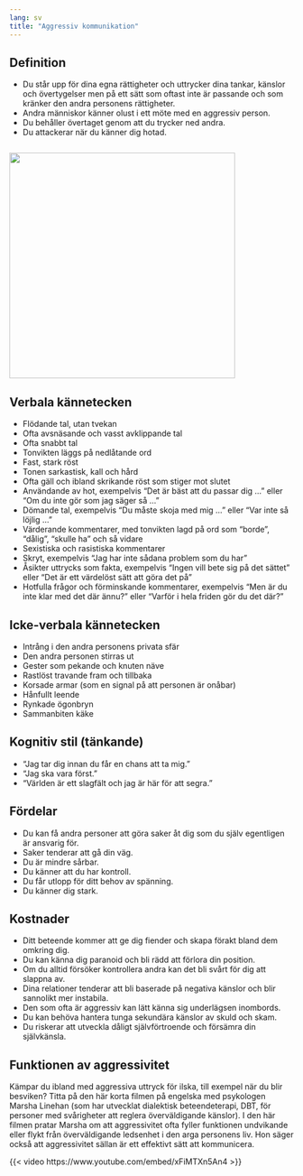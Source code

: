 ```yaml
---
lang: sv
title: "Aggressiv kommunikation"
---
```


## Definition

-   Du står upp för dina egna rättigheter och uttrycker dina tankar,
    känslor och övertygelser men på ett sätt som oftast inte är passande
    och som kränker den andra personens rättigheter.
-   Andra människor känner olust i ett möte med en aggressiv person.
-   Du behåller övertaget genom att du trycker ned andra.
-   Du attackerar när du känner dig hotad.

![](/sites/respekt/media/image/canvas-aggressiv-slinga-X.svg){style="width: 400px; height: 400px; margin: 1em 0px 0px;"}

## Verbala kännetecken

-   Flödande tal, utan tvekan
-   Ofta avsnäsande och vasst avklippande tal
-   Ofta snabbt tal
-   Tonvikten läggs på nedlåtande ord
-   Fast, stark röst
-   Tonen sarkastisk, kall och hård
-   Ofta gäll och ibland skrikande röst som stiger mot slutet
-   Användande av hot, exempelvis "Det är bäst att du passar dig ..."
    eller "Om du inte gör som jag säger så ..."
-   Dömande tal, exempelvis "Du måste skoja med mig ..." eller "Var
    inte så löjlig ..."
-   Värderande kommentarer, med tonvikten lagd på ord som "borde",
    "dålig", "skulle ha" och så vidare
-   Sexistiska och rasistiska kommentarer
-   Skryt, exempelvis "Jag har inte sådana problem som du har"
-   Åsikter uttrycks som fakta, exempelvis "Ingen vill bete sig på det
    sättet" eller "Det är ett värdelöst sätt att göra det på"
-   Hotfulla frågor och förminskande kommentarer, exempelvis "Men är du
    inte klar med det där ännu?" eller "Varför i hela friden gör du det
    där?"

## Icke-verbala kännetecken

-   Intrång i den andra personens privata sfär
-   Den andra personen stirras ut
-   Gester som pekande och knuten näve
-   Rastlöst travande fram och tillbaka
-   Korsade armar (som en signal på att personen är onåbar)
-   Hånfullt leende
-   Rynkade ögonbryn
-   Sammanbiten käke

## Kognitiv stil (tänkande)

-   "Jag tar dig innan du får en chans att ta mig."
-   "Jag ska vara först."
-   "Världen är ett slagfält och jag är här för att segra."

## Fördelar

-   Du kan få andra personer att göra saker åt dig som du själv
    egentligen är ansvarig för.
-   Saker tenderar att gå din väg.
-   Du är mindre sårbar.
-   Du känner att du har kontroll.
-   Du får utlopp för ditt behov av spänning.
-   Du känner dig stark.

## Kostnader

-   Ditt beteende kommer att ge dig fiender och skapa förakt bland dem
    omkring dig.
-   Du kan känna dig paranoid och bli rädd att förlora din position.
-   Om du alltid försöker kontrollera andra kan det bli svårt för dig
    att slappna av.
-   Dina relationer tenderar att bli baserade på negativa känslor och
    blir sannolikt mer instabila.
-   Den som ofta är aggressiv kan lätt känna sig underlägsen inombords.
-   Du kan behöva hantera tunga sekundära känslor av skuld och skam.
-   Du riskerar att utveckla dåligt självförtroende och försämra
    din självkänsla.

## Funktionen av aggressivitet

Kämpar du ibland med aggressiva uttryck för ilska,
till exempel när du blir besviken? Titta på den här korta filmen på
engelska med psykologen Marsha Linehan (som har utvecklat dialektisk
beteendeterapi, DBT, för personer med svårigheter att reglera
överväldigande känslor). I den här filmen pratar Marsha om att
aggressivitet ofta fyller funktionen undvikande eller flykt från
överväldigande ledsenhet i den arga personens liv. Hon säger också
att aggressivitet sällan är ett effektivt sätt att kommunicera. 

{{< video https://www.youtube.com/embed/xFiMTXn5An4 >}}